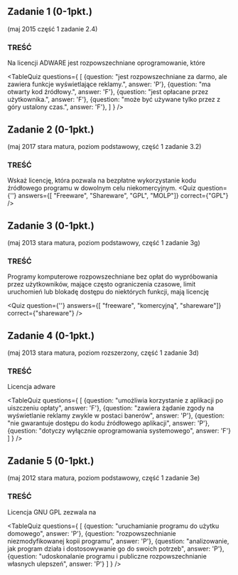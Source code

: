 

## Zadanie 1 (0-1pkt.)
(maj 2015 część 1 zadanie 2.4)

### TREŚĆ
Na licencji ADWARE jest rozpowszechniane oprogramowanie, które

<TableQuiz 
    questions={
      [
        {question: "jest rozpowszechniane za darmo, ale zawiera funkcje wyświetlające reklamy.", answer: 'P'},
        {question: "ma otwarty kod źródłowy.", answer: 'F'},
        {question: "jest opłacane przez użytkownika.", answer: 'F'},
        {question: "może być używane tylko przez z góry ustalony czas.", answer: 'F'},
      ]
    }
/>

## Zadanie 2 (0-1pkt.)
(maj 2017 stara matura, poziom podstawowy, część 1 zadanie 3.2)

### TREŚĆ 
Wskaż licencję, która pozwala na bezpłatne wykorzystanie kodu źródłowego programu
w dowolnym celu niekomercyjnym. 
<Quiz 
    question={''}
    answers={[
        "Freeware",
        "Shareware",
        "GPL",
        "MOLP"]}
    correct={"GPL"}
/>

## Zadanie 3 (0-1pkt.)
(maj 2013 stara matura, poziom podstawowy, część 1 zadanie 3g)

### TREŚĆ 
Programy komputerowe rozpowszechniane bez opłat do wypróbowania przez
użytkowników, mające często ograniczenia czasowe, limit uruchomień lub blokadę
dostępu do niektórych funkcji, mają licencję

<Quiz 
    question={''}
    answers={[
        "freeware",
        "komercyjną",
        "shareware"]}
    correct={"shareware"}
/>

## Zadanie 4 (0-1pkt.)
(maj 2013 stara matura, poziom rozszerzony, część 1 zadanie 3d)

### TREŚĆ 
Licencja adware 

<TableQuiz 
    questions={
      [
        {question: "umożliwia korzystanie z aplikacji po uiszczeniu opłaty", answer: 'F'},
        {question: "zawiera żądanie zgody na wyświetlanie reklamy zwykle w postaci banerów", answer: 'P'},
        {question: "nie gwarantuje dostępu do kodu źródłowego aplikacji", answer: 'P'},
        {question: "dotyczy wyłącznie oprogramowania systemowego", answer: 'F'}
      ]
    }
/>

## Zadanie 5 (0-1pkt.)
(maj 2012 stara matura, poziom podstawowy, część 1 zadanie 3e)

### TREŚĆ 
Licencja GNU GPL zezwala na

<TableQuiz 
    questions={
      [
        {question: "uruchamianie programu do użytku domowego", answer: 'P'},
        {question: "rozpowszechnianie niezmodyfikowanej kopii programu", answer: 'P'},
        {question: "analizowanie, jak program działa i dostosowywanie go do swoich potrzeb", answer: 'P'},
        {question: "udoskonalanie programu i publiczne rozpowszechnianie własnych ulepszeń", answer: 'P'}
      ]
    }
/>


